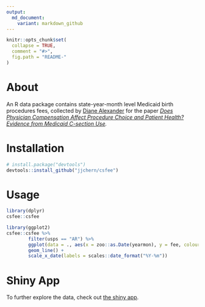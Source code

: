 ```yaml
---
output:
  md_document:
    variant: markdown_github
---
```


<!-- README.md is generated from README.Rmd. Please edit that file -->

```r
knitr::opts_chunk$set(
  collapse = TRUE,
  comment = "#>",
  fig.path = "README-"
)
```

# About

An R data package contains state-year-month level Medicaid birth procedures fees, collected by [Diane Alexander](http://scholar.princeton.edu/dalexand/data-1) for the paper _[Does Physician Compensation Affect Procedure Choice and Patient Health? Evidence from Medicaid C-section Use](http://scholar.princeton.edu/sites/default/files/dalexand/files/procedure_choice_2015.pdf)._

# Installation

```r
# install.package("devtools")
devtools::install_github("jjchern/csfee")
```

# Usage

```r
library(dplyr)
csfee::csfee

library(ggplot2)
csfee::csfee %>%
        filter(usps == "AR") %>%
        ggplot(data = ., aes(x = zoo::as.Date(yearmon), y = fee, colour = cpt)) +
        geom_line() +
        scale_x_date(labels = scales::date_format("%Y-%m"))
```

# Shiny App

To further explore the data, check out [the shiny app](https://jjchen.shinyapps.io/csfee/).

